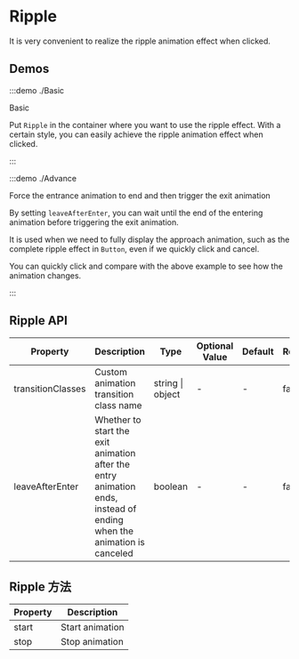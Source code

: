 # Ripple

It is very convenient to realize the ripple animation effect when clicked.

## Demos

:::demo ./Basic

Basic

Put `Ripple` in the container where you want to use the ripple effect. With a certain style, you can easily achieve the ripple animation effect when clicked.

:::

:::demo ./Advance

Force the entrance animation to end and then trigger the exit animation

By setting `leaveAfterEnter`, you can wait until the end of the entering animation before triggering the exit animation.

It is used when we need to fully display the approach animation, such as the complete ripple effect in `Button`, even if we quickly click and cancel.

You can quickly click and compare with the above example to see how the animation changes.

:::

## Ripple API

| Property | Description | Type | Optional Value | Default | Require |
| --- | --- | --- | --- | --- | --- |
| transitionClasses | Custom animation transition class name | string &#x007c; object | - | - | false |
| leaveAfterEnter | Whether to start the exit animation after the entry animation ends, instead of ending when the animation is canceled | boolean | - | - | false |

## Ripple 方法

| Property | Description     |
| -------- | --------------- |
| start    | Start animation |
| stop     | Stop animation  |
